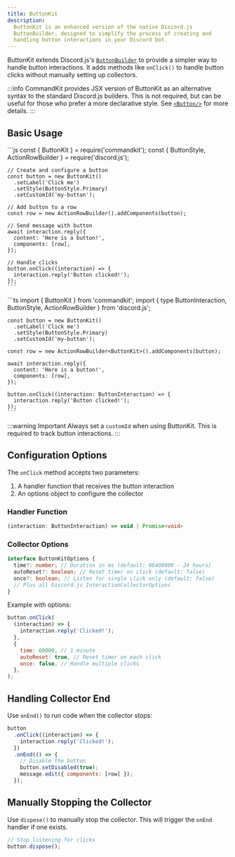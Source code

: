 ```yaml
---
title: ButtonKit
description:
  ButtonKit is an enhanced version of the native Discord.js
  ButtonBuilder, designed to simplify the process of creating and
  handling button interactions in your Discord bot.
---
```



ButtonKit extends Discord.js's
[`ButtonBuilder`](https://discord.js.org/docs/packages/builders/1.9.0/ButtonBuilder:Class)
to provide a simpler way to handle button interactions. It adds
methods like `onClick()` to handle button clicks without manually
setting up collectors.

:::info CommandKit provides JSX version of ButtonKit as an alternative
syntax to the standard Discord.js builders. This is not required, but
can be useful for those who prefer a more declarative style. See
[`<Button/>`](../03-jsx-components/components-v1/02-button.mdx) for
more details. :::

## Basic Usage

<Tabs>
  <TabItem value="cjs" label='CommonJS' default>
    ```js
    const { ButtonKit } = require('commandkit');
    const { ButtonStyle, ActionRowBuilder } = require('discord.js');

    // Create and configure a button
    const button = new ButtonKit()
      .setLabel('Click me')
      .setStyle(ButtonStyle.Primary)
      .setCustomId('my-button');

    // Add button to a row
    const row = new ActionRowBuilder().addComponents(button);

    // Send message with button
    await interaction.reply({
      content: 'Here is a button!',
      components: [row],
    });

    // Handle clicks
    button.onClick((interaction) => {
      interaction.reply('Button clicked!');
    });
    ```

  </TabItem>

  <TabItem value='ts' label='TypeScript'>
    ```ts
    import { ButtonKit } from 'commandkit';
    import { 
      type ButtonInteraction, 
      ButtonStyle, 
      ActionRowBuilder 
    } from 'discord.js';

    const button = new ButtonKit()
      .setLabel('Click me')
      .setStyle(ButtonStyle.Primary)
      .setCustomId('my-button');

    const row = new ActionRowBuilder<ButtonKit>().addComponents(button);

    await interaction.reply({
      content: 'Here is a button!',
      components: [row],
    });

    button.onClick((interaction: ButtonInteraction) => {
      interaction.reply('Button clicked!');
    });
    ```

  </TabItem>
</Tabs>

:::warning Important Always set a `customId` when using ButtonKit.
This is required to track button interactions. :::

## Configuration Options

The `onClick` method accepts two parameters:

1. A handler function that receives the button interaction
2. An options object to configure the collector

### Handler Function

```ts
(interaction: ButtonInteraction) => void | Promise<void>
```

### Collector Options

```ts
interface ButtonKitOptions {
  time?: number; // Duration in ms (default: 86400000 - 24 hours)
  autoReset?: boolean; // Reset timer on click (default: false)
  once?: boolean; // Listen for single click only (default: false)
  // Plus all Discord.js InteractionCollectorOptions
}
```

Example with options:

```js
button.onClick(
  (interaction) => {
    interaction.reply('Clicked!');
  },
  {
    time: 60000, // 1 minute
    autoReset: true, // Reset timer on each click
    once: false, // Handle multiple clicks
  },
);
```

## Handling Collector End

Use `onEnd()` to run code when the collector stops:

```js
button
  .onClick((interaction) => {
    interaction.reply('Clicked!');
  })
  .onEnd(() => {
    // Disable the button
    button.setDisabled(true);
    message.edit({ components: [row] });
  });
```

## Manually Stopping the Collector

Use `dispose()` to manually stop the collector. This will trigger the
`onEnd` handler if one exists.

```js
// Stop listening for clicks
button.dispose();
```

